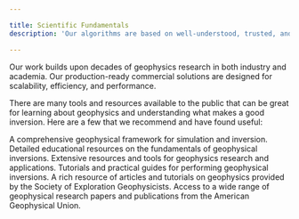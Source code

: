 ```yaml
---

title: Scientific Fundamentals
description: 'Our algorithms are based on well-understood, trusted, and tested scientific principles'

---
```


Our work builds upon decades of geophysics research in both industry and academia. Our production-ready commercial solutions are designed for scalability, efficiency, and performance.

There are many tools and resources available to the public that can be great for learning about geophysics and understanding what makes a good inversion. Here are a few that we recommend and have found useful:

<CardGroup cols={3}>
  <Card title="SimPEG" icon="square-1" href="https://simpeg.xyz">
    A comprehensive geophysical framework for simulation and inversion.
  </Card>
  <Card title="UBC Fundamentals of Inversions" icon="square-2" href="https://giftoolscookbook.readthedocs.io/en/latest/content/fundamentals/index.html">
    Detailed educational resources on the fundamentals of geophysical inversions.
  </Card>
  <Card title="Geophysics Resources" icon="link" href="https://www.eoas.ubc.ca/research/geophysics">
    Extensive resources and tools for geophysics research and applications.
  </Card>
  <Card title="Geophysical Inversion Tutorials" icon="square-3" href="https://geo-inversion-tutorials.readthedocs.io">
    Tutorials and practical guides for performing geophysical inversions.
  </Card>
  <Card title="SEG Wiki" icon="square-4" href="https://wiki.seg.org/wiki/Main_Page">
    A rich resource of articles and tutorials on geophysics provided by the Society of Exploration Geophysicists.
  </Card>
  <Card title="AGU Publications" icon="square-5" href="https://publications.agu.org">
    Access to a wide range of geophysical research papers and publications from the American Geophysical Union.
  </Card>
</CardGroup>
